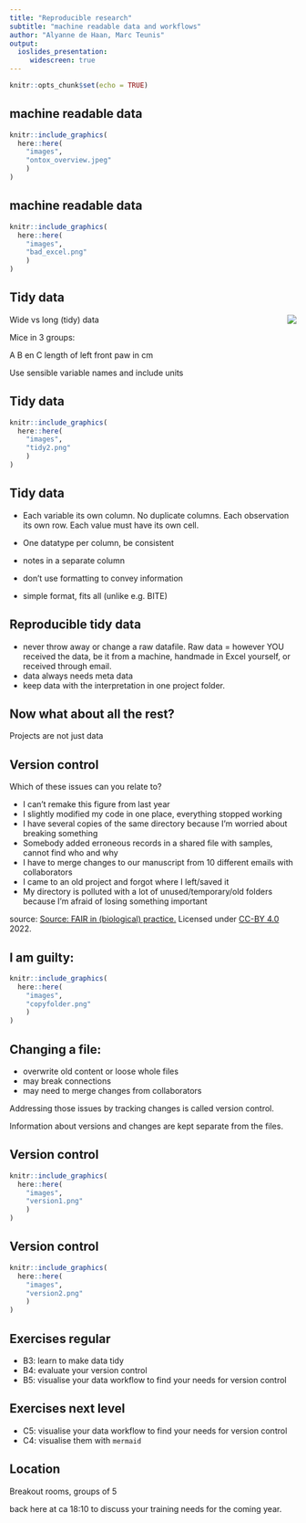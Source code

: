 ```yaml
---
title: "Reproducible research" 
subtitle: "machine readable data and workflows" 
author: "Alyanne de Haan, Marc Teunis"
output: 
  ioslides_presentation:
     widescreen: true
---
```


```r
knitr::opts_chunk$set(echo = TRUE)
```

## machine readable data

```r
knitr::include_graphics(
  here::here(
    "images",
    "ontox_overview.jpeg"
    )
)
```

## machine readable data

```r
knitr::include_graphics(
  here::here(
    "images",
    "bad_excel.png"
    )
)
```

## Tidy data

<img style="float: right;" src="images/tidy1.png">

Wide vs long (tidy) data

Mice in 3 groups: 

A B en C
length of left front paw in cm

Use sensible variable names and include units 

## Tidy data

```r
knitr::include_graphics(
  here::here(
    "images",
    "tidy2.png"
    )
)
```

## Tidy data

 - Each variable its own column. No duplicate columns. Each observation its own row. Each value must have its own cell.
 - One datatype per column, be consistent
 - notes in a separate column
 - don’t use formatting to convey information

 - simple format, fits all (unlike e.g. BITE)
 
## Reproducible tidy data

 - never throw away or change a raw datafile. Raw data = however YOU received the data, be it from a machine, handmade in Excel yourself, or received through email.
 - data always needs meta data
 - keep data with the interpretation in one project folder.

## Now what about all the rest?

Projects are not just data

## Version control

Which of these issues can you relate to?

 - I can’t remake this figure from last year
 - I slightly modified my code in one place, everything stopped working
 - I have several copies of the same directory because I’m worried about breaking something
 - Somebody added erroneous records in a shared file with samples, cannot find who and why
 - I have to merge changes to our manuscript from 10 different emails with collaborators
 - I came to an old project and forgot where I left/saved it
 - My directory is polluted with a lot of unused/temporary/old folders because I’m afraid of losing something important

source: [Source: FAIR in (biological) practice.  ](https://carpentries-incubator.github.io/fair-bio-practice/11-version-control/index.html) Licensed under [CC-BY 4.0](https://creativecommons.org/licenses/by/4.0/) 2022.

## I am guilty: 

```r
knitr::include_graphics(
  here::here(
    "images",
    "copyfolder.png"
    )
)
```

## Changing a file: 

 - overwrite old content or loose whole files
 - may break connections
 - may need to merge changes from collaborators

Addressing those issues by tracking changes is called version control.

Information about versions and changes are kept separate from the files.

## Version control

```r
knitr::include_graphics(
  here::here(
    "images",
    "version1.png"
    )
)
```

## Version control

```r
knitr::include_graphics(
  here::here(
    "images",
    "version2.png"
    )
)
```


## Exercises regular

 - B3: learn to make data tidy
 - B4: evaluate your version control
 - B5: visualise your data workflow to find your needs for version control

## Exercises next level

 - C5: visualise your data workflow to find your needs for version control
 - C4: visualise them with `mermaid`

## Location

Breakout rooms, groups of 5

back here at ca 18:10 to discuss your training needs for the coming year.


